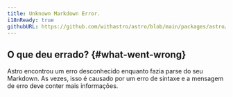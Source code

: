 ```yaml
---
title: Unknown Markdown Error.
i18nReady: true
githubURL: https://github.com/withastro/astro/blob/main/packages/astro/src/core/errors/errors-data.ts
---
```


## O que deu errado? \{#what-went-wrong\}

Astro encontrou um erro desconhecido enquanto fazia parse do seu Markdown. As vezes, isso é causado por um erro de sintaxe e a mensagem de erro deve conter mais informações.



